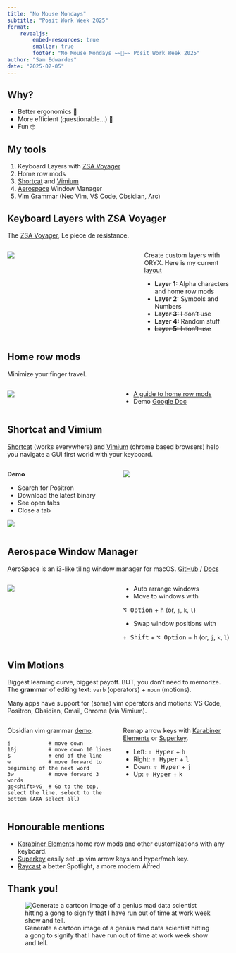 ```yaml
---
title: "No Mouse Mondays"
subtitle: "Posit Work Week 2025"
format:
    revealjs:
        embed-resources: true
        smaller: true
        footer: "No Mouse Mondays ~~🐁~~ Posit Work Week 2025"
author: "Sam Edwardes"
date: "2025-02-05"
---
```


## Why?

- Better ergonomics 💪
- More efficient (questionable...) 🤷
- Fun 🤓

## My tools

1. Keyboard Layers with [ZSA Voyager](https://www.zsa.io/voyager)
2. Home row mods
3. [Shortcat](https://shortcat.app/) and [Vimium](https://chromewebstore.google.com/detail/vimium/dbepggeogbaibhgnhhndojpepiihcmeb)
4. [Aerospace](https://github.com/nikitabobko/AeroSpace) Window Manager
5. Vim Grammar (Neo Vim, VS Code, Obsidian, Arc)

## Keyboard Layers with ZSA Voyager {.smaller}

The [ZSA Voyager](https://www.zsa.io/voyager), Le pièce de résistance.

:::: {.columns}

::: {.column width="60%"}
![](./imgs/zsa-voyager.png)
:::

::: {.column width="40%"}
Create custom layers with ORYX. Here is my current [layout](https://configure.zsa.io/voyager/layouts/WgnAj/latest/0)

- **Layer 1:** Alpha characters and home row mods
- **Layer 2:** Symbols and Numbers
- ~~**Layer 3:** I don't use~~
- **Layer 4:** Random stuff
- ~~**Layer 5:** I don't use~~
:::

::::

## Home row mods

Minimize your finger travel.

:::: {.columns}

::: {.column width="50%"}
![](./imgs/zsa-home-row-mods.png)
:::

::: {.column width="50%"}
- [A guide to home row mods](https://precondition.github.io/home-row-mods)
- Demo [Google Doc](https://docs.google.com/document/d/1RBob9iAxayWbO0xHd6SEYFgIUKXPaJSYChcBt9Gf0Kk/edit?tab=t.0)
:::

::::

## Shortcat and Vimium {.smaller}

[Shortcat](https://shortcat.app/) (works everywhere) and [Vimium](https://chromewebstore.google.com/detail/vimium/dbepggeogbaibhgnhhndojpepiihcmeb) (chrome based browsers) help you navigate a GUI first world with your keyboard.

:::: {.columns}

::: {.column width="50%"}
**Demo**

- Search for Positron
- Download the latest binary
- See open tabs
- Close a tab

![](./imgs/vimium.png)
:::

::: {.column width="50%"}
![](./imgs/shortcat.png)
:::

::::

## Aerospace Window Manager

AeroSpace is an i3-like tiling window manager for macOS. [GitHub](https://github.com/nikitabobko/AeroSpace) / [Docs](https://nikitabobko.github.io/AeroSpace/guide#)

:::: {.columns}

::: {.column width="50%"}
![](./imgs/aerospace-docs.png)
:::

::: {.column width="50%"}
- Auto arrange windows
- Move to windows with

<kbd>⌥ Option</kbd> + <kbd>h</kbd> (or, `j`, `k`, `l`)

- Swap window positions with

<kbd>⇧ Shift</kbd> + <kbd>⌥ Option</kbd> + <kbd>h</kbd> (or, `j`, `k`, `l`)
:::

::::

## Vim Motions

Biggest learning curve, biggest payoff. BUT, you don't need to memorize. The **grammar** of editing text: `verb` (operators) + `noun` (motions).

Many apps have support for (some) vim operators and motions: VS Code, Positron, Obsidian, Gmail, Chrome (via Vimium).

:::: {.columns}

::: {.column width="50%"}
Obsidian vim grammar [demo](obsidian://open?vault=iCloud%20Vault&file=Notes%2FWork%20Week%202025%20Vim%20Grammar%20Demo).

```
j            # move down
10j          # move down 10 lines
$            # end of the line
w            # move forward to beginning of the next word
3w           # move forward 3 words
gg<shift>vG  # Go to the top, select the line, select to the bottom (AKA select all)
```
:::

::: {.column width="50%"}
Remap arrow keys with [Karabiner Elements](https://karabiner-elements.pqrs.org/) or [Superkey](https://superkey.app/).

- Left: <kbd>⇧ Hyper</kbd> + <kbd>h</kbd>
- Right: <kbd>⇧ Hyper</kbd> + <kbd>l</kbd>
- Down: <kbd>⇧ Hyper</kbd> + <kbd>j</kbd>
- Up: <kbd>⇧ Hyper</kbd> + <kbd>k</kbd>
:::

::::

## Honourable mentions

- [Karabiner Elements](https://karabiner-elements.pqrs.org/) home row mods and other customizations with any keyboard.
- [Superkey](https://superkey.app/) easily set up vim arrow keys and hyper/meh key.
- [Raycast](https://www.raycast.com/) a better Spotlight, a more modern Alfred

## Thank you!

![Generate a cartoon image of a genius mad data scientist hitting a gong to signify that I have run out of time at work week show and tell.](./imgs/gong.png)
